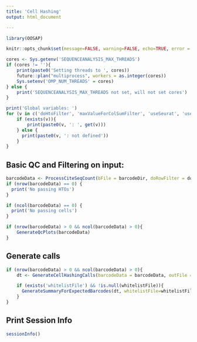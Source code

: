 ```yaml
---
title: 'Cell Hashing'
output: html_document

---
```


```r

library(OOSAP)

knitr::opts_chunk$set(message=FALSE, warning=FALSE, echo=TRUE, error = FALSE)

cores <- Sys.getenv('SEQUENCEANALYSIS_MAX_THREADS')
if (cores != ''){
    print(paste0('Setting threads to ', cores))
    future::plan("multiprocess", workers = as.integer(cores))
    Sys.setenv('OMP_NUM_THREADS' = cores)
} else {
    print('SEQUENCEANALYSIS_MAX_THREADS not set, will not set cores')
}

print('Global variables: ')
for (v in c('doHtoFilter', 'maxValueForColSumFilter', 'useSeurat', 'useMultiSeq', 'whitelistFile')){
    if (exists(v)){
        print(paste0(v, ': ', get(v)))
    } else {
      print(paste0(v, ': not defined'))
    }
}

```

## Basic QC and Filtering on input:

```r

barcodeData <- ProcessCiteSeqCount(bFile = barcodeDir, doRowFilter = doHtoFilter, maxValueForColSumFilter = maxValueForColSumFilter)
if (nrow(barcodeData) == 0) {
  print('No passing HTOs')
}

if (ncol(barcodeData) == 0) {
  print('No passing cells')
}

if (nrow(barcodeData) > 0 && ncol(barcodeData) > 0){
    GenerateQcPlots(barcodeData)
}

```

## Generate calls

```r

if (nrow(barcodeData) > 0 && ncol(barcodeData) > 0){
    dt <- GenerateCellHashingCalls(barcodeData = barcodeData, outFile = finalCallFile, allCallsOutFile = allCallsOutFile, useSeurat = useSeurat, useMultiSeq = useMultiSeq)

    if (exists('whitelistFile') && !is.null(whitelistFile)){
      GenerateSummaryForExpectedBarcodes(dt, whitelistFile=whitelistFile, outputFile=metricsFile, barcodeData=barcodeData)
    }
}

```

## Print Session Info

```r

sessionInfo()

```


